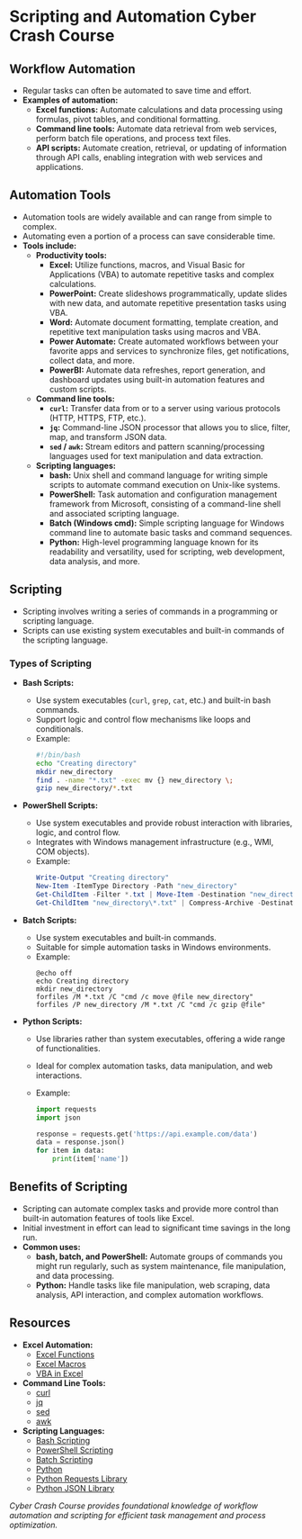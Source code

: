 
<ChatWindow />

# Scripting and Automation Cyber Crash Course

## Workflow Automation

- Regular tasks can often be automated to save time and effort.
- **Examples of automation:**
  - **Excel functions:** Automate calculations and data processing using formulas, pivot tables, and conditional formatting.
  - **Command line tools:** Automate data retrieval from web services, perform batch file operations, and process text files.
  - **API scripts:** Automate creation, retrieval, or updating of information through API calls, enabling integration with web services and applications.

## Automation Tools

- Automation tools are widely available and can range from simple to complex.
- Automating even a portion of a process can save considerable time.
- **Tools include:**
  - **Productivity tools:**
    - **Excel:** Utilize functions, macros, and Visual Basic for Applications (VBA) to automate repetitive tasks and complex calculations.
    - **PowerPoint:** Create slideshows programmatically, update slides with new data, and automate repetitive presentation tasks using VBA.
    - **Word:** Automate document formatting, template creation, and repetitive text manipulation tasks using macros and VBA.
    - **Power Automate:** Create automated workflows between your favorite apps and services to synchronize files, get notifications, collect data, and more.
    - **PowerBI:** Automate data refreshes, report generation, and dashboard updates using built-in automation features and custom scripts.
  - **Command line tools:**
    - **`curl`:** Transfer data from or to a server using various protocols (HTTP, HTTPS, FTP, etc.).
    - **`jq`:** Command-line JSON processor that allows you to slice, filter, map, and transform JSON data.
    - **`sed` / `awk`:** Stream editors and pattern scanning/processing languages used for text manipulation and data extraction.
  - **Scripting languages:**
    - **bash:** Unix shell and command language for writing simple scripts to automate command execution on Unix-like systems.
    - **PowerShell:** Task automation and configuration management framework from Microsoft, consisting of a command-line shell and associated scripting language.
    - **Batch (Windows cmd):** Simple scripting language for Windows command line to automate basic tasks and command sequences.
    - **Python:** High-level programming language known for its readability and versatility, used for scripting, web development, data analysis, and more.

## Scripting

- Scripting involves writing a series of commands in a programming or scripting language.
- Scripts can use existing system executables and built-in commands of the scripting language.

### Types of Scripting

- **Bash Scripts:**
  - Use system executables (`curl`, `grep`, `cat`, etc.) and built-in bash commands.
  - Support logic and control flow mechanisms like loops and conditionals.
  - Example:
    ```bash
    #!/bin/bash
    echo "Creating directory"
    mkdir new_directory
    find . -name "*.txt" -exec mv {} new_directory \;
    gzip new_directory/*.txt
    ```
- **PowerShell Scripts:**
  - Use system executables and provide robust interaction with libraries, logic, and control flow.
  - Integrates with Windows management infrastructure (e.g., WMI, COM objects).
  - Example:
    ```powershell
    Write-Output "Creating directory"
    New-Item -ItemType Directory -Path "new_directory"
    Get-ChildItem -Filter *.txt | Move-Item -Destination "new_directory"
    Get-ChildItem "new_directory\*.txt" | Compress-Archive -DestinationPath "new_directory\archive.zip"
    ```
- **Batch Scripts:**
  - Use system executables and built-in commands.
  - Suitable for simple automation tasks in Windows environments.
  - Example:
    ```batch
    @echo off
    echo Creating directory
    mkdir new_directory
    forfiles /M *.txt /C "cmd /c move @file new_directory"
    forfiles /P new_directory /M *.txt /C "cmd /c gzip @file"
    ```
- **Python Scripts:**

  - Use libraries rather than system executables, offering a wide range of functionalities.
  - Ideal for complex automation tasks, data manipulation, and web interactions.
  - Example:

    ```python
    import requests
    import json

    response = requests.get('https://api.example.com/data')
    data = response.json()
    for item in data:
        print(item['name'])
    ```

## Benefits of Scripting

- Scripting can automate complex tasks and provide more control than built-in automation features of tools like Excel.
- Initial investment in effort can lead to significant time savings in the long run.
- **Common uses:**
  - **bash, batch, and PowerShell:** Automate groups of commands you might run regularly, such as system maintenance, file manipulation, and data processing.
  - **Python:** Handle tasks like file manipulation, web scraping, data analysis, API interaction, and complex automation workflows.

## Resources

- **Excel Automation:**
  - [Excel Functions](https://support.microsoft.com/en-us/excel)
  - [Excel Macros](https://support.microsoft.com/en-us/office/quick-start-create-a-macro-7392a96b-4300-47b8-9723-5bf04f4f7c8a)
  - [VBA in Excel](https://docs.microsoft.com/en-us/office/vba/api/overview/excel)
- **Command Line Tools:**
  - [curl](https://curl.se/docs/manual.html)
  - [jq](https://stedolan.github.io/jq/manual/)
  - [sed](https://www.gnu.org/software/sed/manual/sed.html)
  - [awk](https://www.gnu.org/software/gawk/manual/gawk.html)
- **Scripting Languages:**
  - [Bash Scripting](https://www.gnu.org/software/bash/manual/bash.html)
  - [PowerShell Scripting](https://docs.microsoft.com/en-us/powershell/)
  - [Batch Scripting](https://docs.microsoft.com/en-us/windows-server/administration/windows-commands/windows-commands)
  - [Python](https://www.python.org/doc/)
  - [Python Requests Library](https://docs.python-requests.org/en/latest/)
  - [Python JSON Library](https://docs.python.org/3/library/json.html)

_Cyber Crash Course provides foundational knowledge of workflow automation and scripting for efficient task management and process optimization._
